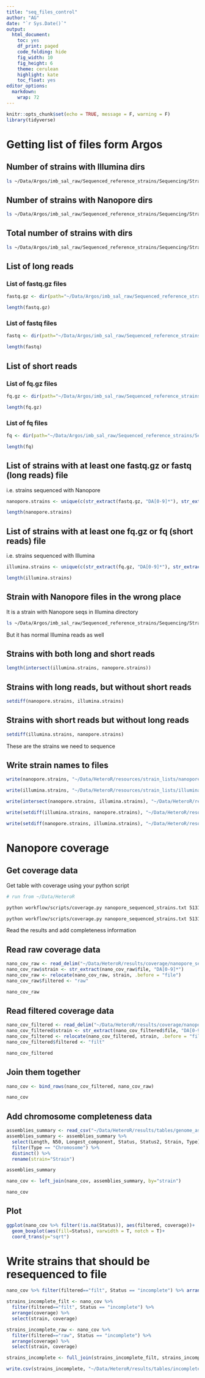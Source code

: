 ```yaml
---
title: "seq_files_control"
author: "AG"
date: "`r Sys.Date()`"
output:
  html_document:
    toc: yes
    df_print: paged
    code_folding: hide
    fig_width: 10
    fig_height: 6
    theme: cerulean
    highlight: kate
    toc_float: yes
editor_options: 
  markdown: 
    wrap: 72
---
```


```r
knitr::opts_chunk$set(echo = TRUE, message = F, warning = F)
library(tidyverse)

```


# Getting list of files form Argos

## Number of strains with Illumina dirs

```bash
ls ~/Data/Argos/imb_sal_raw/Sequenced_reference_strains/Sequencing/Strains/DA* | grep -c "Illumina"
```

## Number of strains with Nanopore dirs

```bash
ls ~/Data/Argos/imb_sal_raw/Sequenced_reference_strains/Sequencing/Strains/DA* | grep -c "Nanopore"
```

## Total number of strains with dirs

```bash
ls ~/Data/Argos/imb_sal_raw/Sequenced_reference_strains/Sequencing/Strains | wc -l
```

## List of long reads

###  List of fastq.gz files

```r
fastq.gz <- dir(path="~/Data/Argos/imb_sal_raw/Sequenced_reference_strains/Sequencing/Strains/", pattern = "*.fastq.gz", recursive = T)

length(fastq.gz)
```

### List of fastq files

```r
fastq <- dir(path="~/Data/Argos/imb_sal_raw/Sequenced_reference_strains/Sequencing/Strains/", pattern = "*.fastq$", recursive = T)

length(fastq)
```

## List of short reads

### List of fq.gz files

```r
fq.gz <- dir(path="~/Data/Argos/imb_sal_raw/Sequenced_reference_strains/Sequencing/Strains/", pattern = "*.fq.gz", recursive = T)

length(fq.gz)
```

### List of fq files

```r
fq <- dir(path="~/Data/Argos/imb_sal_raw/Sequenced_reference_strains/Sequencing/Strains/", pattern = "*.fq$", recursive = T)

length(fq)
```


## List of strains with at least one fastq.gz or fastq (long reads) file

i.e. strains sequenced with Nanopore

```r
nanopore.strains <- unique(c(str_extract(fastq.gz, "DA[0-9]*"), str_extract(fastq, "DA[0-9]*")))

length(nanopore.strains)
```

## List of strains with at least one fq.gz or fq (short reads) file

i.e. strains sequenced with Illumina

```r
illumina.strains <- unique(c(str_extract(fq.gz, "DA[0-9]*"), str_extract(fq, "DA[0-9]*")))

length(illumina.strains)
```

## Strain with Nanopore files in the wrong place

It is a strain with Nanopore seqs in Illumina directory

```bash
ls ~/Data/Argos/imb_sal_raw/Sequenced_reference_strains/Sequencing/Strains/DA63104/Illumina/
```

But it has normal Illumina reads as well

## Strains with both long and short reads

```r
length(intersect(illumina.strains, nanopore.strains))
```

## Strains with long reads, but without short reads

```r
setdiff(nanopore.strains, illumina.strains)
```

## Strains with short reads but without long reads

```r
setdiff(illumina.strains, nanopore.strains)
```

These are the strains we need to sequence

## Write strain names to files

```r
write(nanopore.strains, "~/Data/HeteroR/resources/strain_lists/nanopore_sequenced_strains.txt", ncolumns = 1)

write(illumina.strains, "~/Data/HeteroR/resources/strain_lists/illumina_sequenced_strains.txt", ncolumns = 1)

write(intersect(nanopore.strains, illumina.strains), "~/Data/HeteroR/resources/strain_lists/completely_sequenced_strains.txt", ncolumns = 1)

write(setdiff(illumina.strains, nanopore.strains), "~/Data/HeteroR/resources/strain_lists/illumina_only_strains.txt", ncolumns = 1)

write(setdiff(nanopore.strains, illumina.strains), "~/Data/HeteroR/resources/strain_lists/nanopore_only_strains.txt", ncolumns = 1)
```


# Nanopore coverage

## Get coverage data

Get table with coverage using your python script

```bash
# run from ~/Data/HeteroR

python workflow/scripts/coverage.py nanopore_sequenced_strains.txt 5131220 results/coverage/nanopore_sequenced_strains_raw.tsv raw

python workflow/scripts/coverage.py nanopore_sequenced_strains.txt 5131220 results/coverage/nanopore_sequenced_strains_raw.tsv filtered

```

Read the results and add completeness information

## Read raw coverage data

```r
nano_cov_raw <- read_delim("~/Data/HeteroR/results/coverage/nanopore_sequenced_strains_raw.tsv")
nano_cov_raw$strain <- str_extract(nano_cov_raw$file, "DA[0-9]*")
nano_cov_raw <- relocate(nano_cov_raw, strain, .before = "file")
nano_cov_raw$filtered <- "raw"

nano_cov_raw
```

## Read filtered coverage data

```r
nano_cov_filtered <- read_delim("~/Data/HeteroR/results/coverage/nanopore_sequenced_strains_filtered.tsv")
nano_cov_filtered$strain <- str_extract(nano_cov_filtered$file, "DA[0-9]*")
nano_cov_filtered <- relocate(nano_cov_filtered, strain, .before = "file")
nano_cov_filtered$filtered <- "filt"

nano_cov_filtered
```

## Join them together

```r
nano_cov <- bind_rows(nano_cov_filtered, nano_cov_raw)

nano_cov
```

## Add chromosome completeness data

```r
assemblies_summary <- read_csv("~/Data/HeteroR/results/tables/genome_assembly_summary.csv")
assemblies_summary <- assemblies_summary %>% 
  select(Length, N50, Longest_component, Status, Status2, Strain, Type) %>% 
  filter(Type == "Chromosome") %>% 
  distinct() %>% 
  rename(strain="Strain")

assemblies_summary
```

```r
nano_cov <- left_join(nano_cov, assemblies_summary, by="strain")

nano_cov
```

## Plot

```r
ggplot(nano_cov %>% filter(!is.na(Status)), aes(filtered, coverage))+
  geom_boxplot(aes(fill=Status), varwidth = T, notch = T)+
  coord_trans(y="sqrt")
```

# Write strains that should be resequenced to file

```r
nano_cov %>% filter(filtered=="filt", Status == "incomplete") %>% arrange(coverage)
```


```r
strains_incomplete_filt <- nano_cov %>% 
  filter(filtered=="filt", Status == "incomplete") %>% 
  arrange(coverage) %>% 
  select(strain, coverage)

strains_incomplete_raw <- nano_cov %>% 
  filter(filtered=="raw", Status == "incomplete") %>% 
  arrange(coverage) %>% 
  select(strain, coverage)

strains_incomplete <- full_join(strains_incomplete_filt, strains_incomplete_raw, by="strain")

write.csv(strains_incomplete, "~/Data/HeteroR/results/tables/incomplete_assemblies.csv", row.names = F)
```


